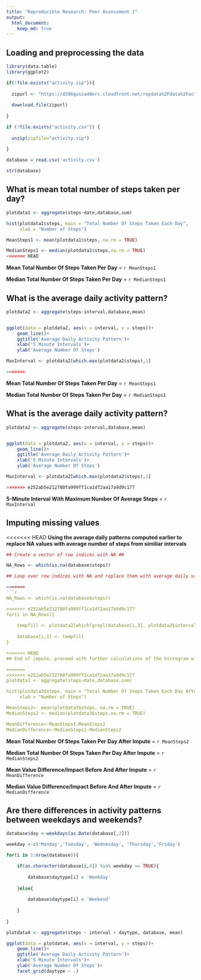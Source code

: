 ```yaml
---
title: "Reproducible Research: Peer Assessment 1"
output: 
  html_document:
    keep_md: true
---
```




## Loading and preprocessing the data

```r

library(data.table)
library(ggplot2)

if(!file.exists("activity.zip")){
  
  zipurl <- "https://d396qusza40orc.cloudfront.net/repdata%2Fdata%2Factivity.zip"
  
  download.file(zipurl)
  
}

if (!file.exists("activity.csv")) { 
  
  unzip(zipfile="activity.zip")
  
}

database = read.csv('activity.csv')

str(database)

```



## What is mean total number of steps taken per day?

```r

plotdata1 <- aggregate(steps~date,database,sum)

hist(plotdata1$steps, main = "Total Number Of Steps Taken Each Day", 
     xlab = "Number of Steps")

MeanSteps1 <- mean(plotdata1$steps, na.rm = TRUE)

MedianSteps1 <- median(plotdata1$steps,na.rm = TRUE)
<<<<<<< HEAD

```

**Mean Total Number Of Steps Taken Per Day** = `r MeanSteps1`

**Median Total Number Of Steps Taken Per Day** = `r MedianSteps1`



## What is the average daily activity pattern? 

```r

plotdata2 <- aggregate(steps~interval,database,mean)


ggplot(data = plotdata2, aes(x = interval, y = steps))+
    geom_line()+
    ggtitle('Average Daily Activity Pattern')+
    xlab('5 Minute Intervals')+
    ylab('Average Number Of Steps')

MaxInterval <- plotdata2[which.max(plotdata2$steps),1]

=======

```

**Mean Total Number Of Steps Taken Per Day** = `r MeanSteps1`

**Median Total Number Of Steps Taken Per Day** = `r MedianSteps1`



## What is the average daily activity pattern? 

```r

plotdata2 <- aggregate(steps~interval,database,mean)


ggplot(data = plotdata2, aes(x = interval, y = steps))+
    geom_line()+
    ggtitle('Average Daily Activity Pattern')+
    xlab('5 Minute Intervals')+
    ylab('Average Number Of Steps')

MaxInterval <- plotdata2[which.max(plotdata2$steps),1]

>>>>>>> e252ab5e212780fa999ff1ca1df2aa17a9d9c177
```

**5-Minute Interval With Maximum Number Of Average Steps** = `r MaxInterval`



## Imputing missing values

<<<<<<< HEAD
**Using the average daily patterns computed earlier to replace NA values with average number of steps from similiar intervals**

```r

## Create a vector of row indices with NA ##

NA_Rows <- which(is.na(database$steps))

## Loop over row indices with NA and replace them with average daily values from a similiar interval. ##

=======
```r

NA_Rows <- which(is.na(database$steps))

>>>>>>> e252ab5e212780fa999ff1ca1df2aa17a9d9c177
for(i in NA_Rows){
        
    tempfill <- plotdata2[which(grepl(database[i,3], plotdata2$interval))[1],2]
        
    database[i,1] <- tempfill
}

<<<<<<< HEAD
## End of impute, proceed with further calculations of the histogram with total number of steps per day and mean and median of the total number of steps per day.

=======
>>>>>>> e252ab5e212780fa999ff1ca1df2aa17a9d9c177
plotdata3 <- aggregate(steps~date,database,sum)

hist(plotdata3$steps, main = "Total Number Of Steps Taken Each Day After Impute", 
     xlab = "Number of Steps")

MeanSteps2<- mean(plotdata3$steps, na.rm = TRUE)
MedianSteps2 <- median(plotdata3$steps,na.rm = TRUE)

MeanDifference<-MeanSteps1-MeanSteps2 
MedianDifference<-MedianSteps1-MedianSteps2 

```


**Mean Total Number Of Steps Taken Per Day After Impute** = `r MeanSteps2`

**Median Total Number Of Steps Taken Per Day After Impute** = `r MedianSteps2`

**Mean Value Difference/Impact Before And After Impute** = `r MeanDifference`

**Median Value Difference/Impact Before And After Impute** = `r MedianDifference`


## Are there differences in activity patterns between weekdays and weekends?

```r

database$day <-weekdays(as.Date(database[,2]))

weekday <-c('Monday','Tuesday', 'Wednesday', 'Thursday','Friday')

for(i in 1:nrow(database)){

    if(as.character(database[i,4]) %in% weekday == TRUE){
        
        database$daytype[i] = 'Weekday'
        
    }else{
        
        database$daytype[i] = 'Weekend'
        
    }
        
}

plotdata4 <- aggregate(steps ~ interval + daytype, database, mean)

ggplot(data = plotdata4, aes(x = interval, y = steps))+
    geom_line()+
    ggtitle('Average Daily Activity Pattern')+
    xlab('5 Minute Intervals')+
    ylab('Average Number Of Steps')+
    facet_grid(daytype ~ .)

```